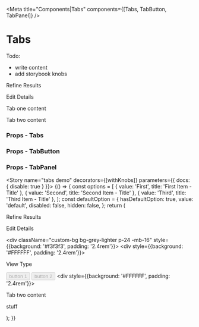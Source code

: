 

<Meta title="Components|Tabs" components={[Tabs, TabButton, TabPanel]} />

# Tabs

Todo:
  * write content
  * add storybook knobs


<Preview>
  <Story name="tabs">
    <Tabs startingTab="refine-results-1" bordered>
      <TabButton name="refine-results-1"><p>Refine Results</p></TabButton>
      <TabButton name="edit-details-1"><p>Edit Details</p></TabButton>
      <TabPanel name="refine-results-1">
        <div className="bg-off-white p-16">
          <p>Tab one content</p>
        </div>
      </TabPanel>
      <TabPanel name="edit-details-1">
        <div className="bg-off-white p-16">
          <p>Tab two content</p>
        </div>
      </TabPanel>
    </Tabs>
  </Story>
</Preview>

### Props - Tabs
<Props of={Tabs} />

### Props - TabButton
<Props of={TabButton} />

### Props - TabPanel
<Props of={TabPanel} />

<Story name="tabs demo" decorators={[withKnobs]} parameters={{ docs: { disable: true } }}>
  {() => {
    const options = [
      { value: 'First', title: 'First Item - Title' },
      { value: 'Second', title: 'Second Item - Title' },
      { value: 'Third', title: 'Third Item - Title' },
    ];
    const defaultOption = {
      hasDefaultOption: true,
      value: 'default',
      disabled: false,
      hidden: false,
    };
    return (
      <Container>
        <Row>
          <Column offset="1" cols="8">
            <Tabs startingTab="refine-results-1" bordered minHeight="500px">
              <TabButton name="refine-results-1"><p>Refine Results</p></TabButton>
              <TabButton name="edit-details-1"><p>Edit Details</p></TabButton>
              <TabPanel name="refine-results-1">
                <div className="custom-bg bg-grey-lighter p-24 -mb-16" style={{background: '#f3f3f3', padding: '2.4rem'}}>
                  <Dropdown id="input-one" value="First" options={options} supportingElements required forceFullWidth label="Dropdown Label" defaultOption={defaultOption} />
                </div>
                <div style={{background: '#FFFFFF', padding: '2.4rem'}}>
                  <p>View Type</p>
                  <Button id="secondary-btn01" variant="secondary" btnSize="md" disabled={false}>
                    button 1
                  </Button>
                  <Button id="secondary-btn02" variant="secondary" btnMode="onDark" btnSize="md" disabled={false}>
                    button 2
                  </Button>
                </div>
              </TabPanel>
              <TabPanel name="edit-details-1">
                <div style={{background: '#FFFFFF', padding: '2.4rem'}}>
                  <p>Tab two content</p>
                  <p>stuff</p>
                </div>
              </TabPanel>
            </Tabs>
          </Column>
        </Row>
      </Container>
    );
  }}
</Story>
